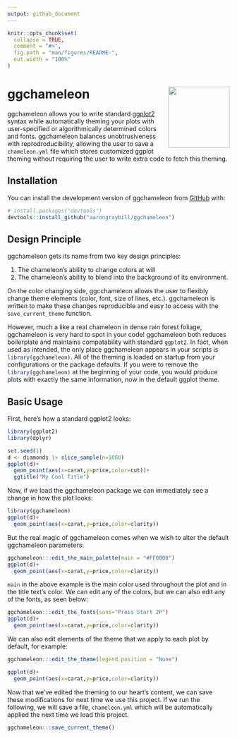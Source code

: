```yaml
---
output: github_document
---
```


<!-- README.md is generated from README.Rmd. Please edit that file -->

```r
knitr::opts_chunk$set(
  collapse = TRUE,
  comment = "#>",
  fig.path = "man/figures/README-",
  out.width = "100%"
)
```

# ggchameleon <img src="man/figures/logo.svg" align="right" height="139"/>

<!-- badges: start -->

<!-- badges: end -->

ggchameleon allows you to write standard [ggplot2](https://cran.r-project.org/web/packages/ggplot2/index.html) syntax while automatically theming your plots with user-specified or algorithmically determined colors and fonts. ggchameleon balances unobtrusiveness with reprodroducibility, allowing the user to save a `chameleon.yml` file which stores customized ggplot theming without requiring the user to write extra code to fetch this theming.

## Installation

You can install the development version of ggchameleon from [GitHub](https://github.com/) with:

``` r
# install.packages("devtools")
devtools::install_github("aarongraybill/ggchameleon")
```

## Design Principle

ggchameleon gets its name from two key design principles:

1.  The chameleon's ability to change colors at will
2.  The chameleon's ability to blend into the background of its environment.

On the color changing side, ggcchameleon allows the user to flexibly change theme elements (color, font, size of lines, etc.). ggchameleon is written to make these changes reproducible and easy to access with the `save_current_theme` function.

However, much a like a real chameleon in dense rain forest foliage, ggchameleon is very hard to spot in your code! ggchameleon both reduces boilerplate and maintains compatability with standard `ggplot2`. In fact, when used as intended, the only place ggchameleon appears in your scripts is `library(ggchameleon)`{.R}. All of the theming is loaded on startup from your configurations or the package defaults. If you were to remove the `library(ggchameleon)`{.R} at the beginning of your code, you would produce plots with exactly the same information, now in the default ggplot theme.

## Basic Usage

First, here's how a standard ggplot2 looks:

```r
library(ggplot2)
library(dplyr)

set.seed(1)
d <- diamonds |> slice_sample(n=1000)
ggplot(d)+
  geom_point(aes(x=carat,y=price,color=cut))+
  ggtitle("My Cool Title")
```

Now, if we load the ggchameleon package we can immediately see a change in how the plot looks:

```r
library(ggchameleon)
ggplot(d)+
  geom_point(aes(x=carat,y=price,color=clarity))
```

But the real magic of ggchameleon comes when we wish to alter the default ggchameleon parameters:

```r
ggchameleon:::edit_the_main_palette(main = "#FF0000")
ggplot(d)+
  geom_point(aes(x=carat,y=price,color=clarity))
```

`main` in the above example is the main color used throughout the plot and in the title text's color. We can edit any of the colors, but we can also edit any of the fonts, as seen below:

```r
ggchameleon:::edit_the_fonts(sans="Press Start 2P")
ggplot(d)+
  geom_point(aes(x=carat,y=price,color=clarity))
```

We can also edit elements of the theme that we apply to each plot by default, for example:

```r

ggchameleon:::edit_the_theme(legend.position = "None")

ggplot(d)+
  geom_point(aes(x=carat,y=price,color=clarity))
```

Now that we've edited the theming to our heart's content, we can save these modifications for next time we use this project. If we run the following, we will save a file, `chameleon.yml` which will be automatically applied the next time we load this project.

```r
ggchameleon:::save_current_theme()
```

